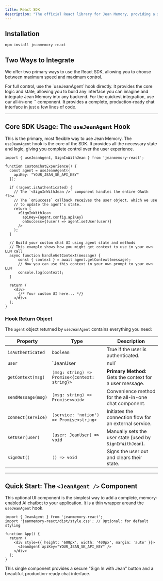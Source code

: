 ```yaml
---
title: React SDK
description: "The official React library for Jean Memory, providing a simple and powerful way to integrate a personalized AI chat experience."
---
```



## Installation

```bash
npm install jeanmemory-react
```

## Two Ways to Integrate

We offer two primary ways to use the React SDK, allowing you to choose between maximum speed and maximum control.

<CardGroup cols={2}>
  <Card
    title="1. Core SDK (Headless)"
    icon="layer-group"
    href="#core-sdk-usage-the-usejeanagent-hook"
  >
    For full control, use the `useJeanAgent` hook directly. It provides the core logic and state, allowing you to build any interface you can imagine and integrate Jean Memory into any backend.
  </Card>
  <Card
    title="2. UI Component (Fastest)"
    icon="rocket"
    href="#quick-start-the-jeanagent-component"
  >
    For the quickest integration, use our all-in-one `<JeanAgent />` component. It provides a complete, production-ready chat interface in just a few lines of code.
  </Card>
</CardGroup>

---

## Core SDK Usage: The `useJeanAgent` Hook

This is the primary, most flexible way to use Jean Memory. The `useJeanAgent` hook is the core of the SDK. It provides all the necessary state and logic, giving you complete control over the user experience.

```tsx {{ title: 'src/MyCustomChat.tsx' }}
import { useJeanAgent, SignInWithJean } from 'jeanmemory-react';

function CustomChatExperience() {
  const agent = useJeanAgent({
    apiKey: "YOUR_JEAN_SK_API_KEY"
  });

  if (!agent.isAuthenticated) {
    // The `<SignInWithJean />` component handles the entire OAuth flow.
    // The `onSuccess` callback receives the user object, which we use
    // to update the agent's state.
    return (
      <SignInWithJean
        apiKey={agent.config.apiKey}
        onSuccess={(user) => agent.setUser(user)}
      />
    );
  }

  // Build your custom chat UI using agent state and methods
  // This example shows how you might get context to use in your own LLM call
  async function handleGetContext(message) {
      const { context } = await agent.getContext(message);
      // Now you can use this context in your own prompt to your own LLM
      console.log(context);
  }

  return (
    <div>
      {/* Your custom UI here... */}
    </div>
  );
}
```

### Hook Return Object

The `agent` object returned by `useJeanAgent` contains everything you need:

| Property                | Type                                     | Description                                                 |
| ----------------------- | ---------------------------------------- | ----------------------------------------------------------- |
| `isAuthenticated`       | `boolean`                                | True if the user is authenticated.                          |
| `user`                  | `JeanUser | null`                        | The authenticated user object.                              |
| `getContext(msg)`       | `(msg: string) => Promise<{context: string}>` | **Primary Method:** Gets the context for a user message.     |
| `sendMessage(msg)`      | `(msg: string) => Promise<void>`         | Convenience method for the all-in-one chat component.       |
| `connect(service)`      | `(service: 'notion') => Promise<string>` | Initiates the connection flow for an external service.      |
| `setUser(user)`         | `(user: JeanUser) => void`               | Manually sets the user state (used by `SignInWithJean`).    |
| `signOut()`             | `() => void`                             | Signs the user out and clears their state.                  |

---

## Quick Start: The `<JeanAgent />` Component

This optional UI component is the simplest way to add a complete, memory-enabled AI chatbot to your application. It is a thin wrapper around the `useJeanAgent` hook.

```tsx {{ title: 'src/App.tsx' }}
import { JeanAgent } from 'jeanmemory-react';
import 'jeanmemory-react/dist/style.css'; // Optional: for default styling

function App() {
  return (
    <div style={{ height: '600px', width: '400px', margin: 'auto' }}>
      <JeanAgent apiKey="YOUR_JEAN_SK_API_KEY" />
    </div>
  );
}
```

This single component provides a secure "Sign In with Jean" button and a beautiful, production-ready chat interface.